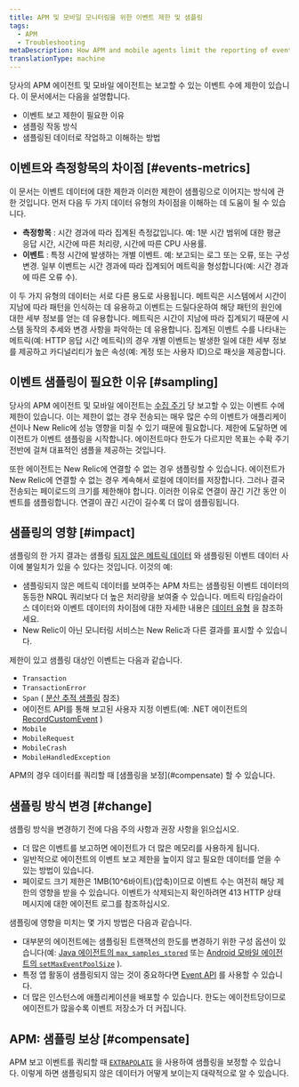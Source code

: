 ```yaml
---
title: APM 및 모바일 모니터링을 위한 이벤트 제한 및 샘플링
tags:
  - APM
  - Troubleshooting
metaDescription: How APM and mobile agents limit the reporting of events and perform sampling when those limits are exceeded.
translationType: machine
---
```


당사의 APM 에이전트 및 모바일 에이전트는 보고할 수 있는 이벤트 수에 제한이 있습니다. 이 문서에서는 다음을 설명합니다.

* 이벤트 보고 제한이 필요한 이유
* 샘플링 작동 방식
* 샘플링된 데이터로 작업하고 이해하는 방법

## 이벤트와 측정항목의 차이점 [#events-metrics]

이 문서는 이벤트 데이터에 대한 제한과 이러한 제한이 샘플링으로 이어지는 방식에 관한 것입니다. 먼저 다음 두 가지 데이터 유형의 차이점을 이해하는 데 도움이 될 수 있습니다.

* **측정항목** : 시간 경과에 따라 집계된 측정값입니다. 예: 1분 시간 범위에 대한 평균 응답 시간, 시간에 따른 처리량, 시간에 따른 CPU 사용률.
* **이벤트** : 특정 시간에 발생하는 개별 이벤트. 예: 보고되는 로그 또는 오류, 또는 구성 변경. 일부 이벤트는 시간 경과에 따라 집계되어 메트릭을 형성합니다(예: 시간 경과에 따른 오류 수).

이 두 가지 유형의 데이터는 서로 다른 용도로 사용됩니다. 메트릭은 시스템에서 시간이 지남에 따라 패턴을 인식하는 데 유용하고 이벤트는 드릴다운하여 해당 패턴의 원인에 대한 세부 정보를 얻는 데 유용합니다. 메트릭은 시간이 지남에 따라 집계되기 때문에 시스템 동작의 추세와 변경 사항을 파악하는 데 유용합니다. 집계된 이벤트 수를 나타내는 메트릭(예: HTTP 응답 시간 메트릭)의 경우 개별 이벤트는 발생한 일에 대한 세부 정보를 제공하고 카디널리티가 높은 속성(예: 계정 또는 사용자 ID)으로 패싯을 제공합니다.

## 이벤트 샘플링이 필요한 이유 [#sampling]

당사의 APM 에이전트 및 모바일 에이전트는 [수집 주기](/docs/using-new-relic/welcome-new-relic/getting-started/glossary#harvest-cycle) 당 보고할 수 있는 이벤트 수에 제한이 있습니다. 이는 제한이 없는 경우 전송되는 매우 많은 수의 이벤트가 애플리케이션이나 New Relic에 성능 영향을 미칠 수 있기 때문에 필요합니다. 제한에 도달하면 에이전트가 이벤트 샘플링을 시작합니다. 에이전트마다 한도가 다르지만 목표는 수확 주기 전반에 걸쳐 대표적인 샘플을 제공하는 것입니다.

또한 에이전트는 New Relic에 연결할 수 없는 경우 샘플링할 수 있습니다. 에이전트가 New Relic에 연결할 수 없는 경우 계속해서 로컬에 데이터를 저장합니다. 그러나 결국 전송되는 페이로드의 크기를 제한해야 합니다. 이러한 이유로 연결이 끊긴 기간 동안 이벤트를 샘플링합니다. 연결이 끊긴 시간이 길수록 더 많이 샘플링됩니다.

## 샘플링의 영향 [#impact]

샘플링의 한 가지 결과는 샘플링 [되지 않은 메트릭 데이터](/docs/using-new-relic/metrics/analyze-your-metrics/data-collection-metric-timeslice-event-data#overview) 와 샘플링된 이벤트 데이터 사이에 불일치가 있을 수 있다는 것입니다. 이것의 예:

* 샘플링되지 않은 메트릭 데이터를 보여주는 APM 차트는 샘플링된 이벤트 데이터의 동등한 NRQL 쿼리보다 더 높은 처리량을 보여줄 수 있습니다. 메트릭 타임슬라이스 데이터와 이벤트 데이터의 차이점에 대한 자세한 내용은 [데이터 유형](/docs/using-new-relic/metrics/analyze-your-metrics/data-collection-metric-timeslice-event-data) 을 참조하세요.
* New Relic이 아닌 모니터링 서비스는 New Relic과 다른 결과를 표시할 수 있습니다.

제한이 있고 샘플링 대상인 이벤트는 다음과 같습니다.

* `Transaction`
* `TransactionError`
* `Span` ( [분산 추적 샘플링](/docs/apm/distributed-tracing/getting-started/how-new-relic-distributed-tracing-works#sampling) 참조)
* 에이전트 API를 통해 보고된 사용자 지정 이벤트(예: .NET 에이전트의 [RecordCustomEvent](/docs/agents/net-agent/net-agent-api/record-custom-event) )
* `Mobile`
* `MobileRequest`
* `MobileCrash`
* `MobileHandledException`

<Callout variant="important">
  APM의 경우 데이터를 쿼리할 때 [샘플링을 보정](#compensate) 할 수 있습니다.
</Callout>

## 샘플링 방식 변경 [#change]

샘플링 방식을 변경하기 전에 다음 주의 사항과 권장 사항을 읽으십시오.

* 더 많은 이벤트를 보고하면 에이전트가 더 많은 메모리를 사용하게 됩니다.
* 일반적으로 에이전트의 이벤트 보고 제한을 높이지 않고 필요한 데이터를 얻을 수 있는 방법이 있습니다.
* 페이로드 크기 제한은 1MB(10^6바이트)(압축)이므로 이벤트 수는 여전히 해당 제한의 영향을 받을 수 있습니다. 이벤트가 삭제되는지 확인하려면 413 HTTP 상태 메시지에 대한 에이전트 로그를 참조하십시오.

샘플링에 영향을 미치는 몇 가지 방법은 다음과 같습니다.

* 대부분의 에이전트에는 샘플링된 트랜잭션의 한도를 변경하기 위한 구성 옵션이 있습니다(예: [Java 에이전트의 `max_samples_stored`](/docs/agents/java-agent/configuration/java-agent-configuration-config-file#ae-max_samples_stored) 또는 [Android 모바일 에이전트의 `setMaxEventPoolSize`](/docs/mobile-monitoring/new-relic-mobile-android/android-sdk-api/set-max-event-pool-size) ).
* 특정 앱 활동이 샘플링되지 않는 것이 중요하다면 [Event API](/docs/insights/insights-data-sources/custom-data/send-custom-events-event-api) 를 사용할 수 있습니다.
* 더 많은 인스턴스에 애플리케이션을 배포할 수 있습니다. 한도는 에이전트당이므로 에이전트가 많을수록 이벤트 저장소가 더 커집니다.

## APM: 샘플링 보상 [#compensate]

APM 보고 이벤트를 쿼리할 때 [`EXTRAPOLATE`](/docs/insights/nrql-new-relic-query-language/nrql-reference/nrql-syntax-components-functions#extrapolate) 을 사용하여 샘플링을 보정할 수 있습니다. 이렇게 하면 샘플링되지 않은 데이터가 어떻게 보이는지 대략적으로 알 수 있습니다.